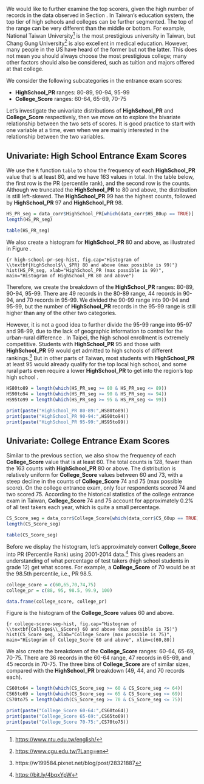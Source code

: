 We would like to further examine the top scorers, given the high number of records in the data observed in Section \ref{examine-further}. In Taiwan's education system, the top tier of high schools and colleges can be further segmented. The top of the range can be very different than the middle or bottom. For example, National Taiwan University^[<https://www.ntu.edu.tw/english/>] is the most prestigious university in Taiwan, but Chang Gung University^[<https://www.cgu.edu.tw/?Lang=en>] is also excellent in medical education. However, many people in the US have heard of the former but not the latter. This does not mean you should always choose the most prestigious college; many other factors should also be considered, such as tuition and majors offered at that college.  

We consider the following subcategories in the entrance exam scores:     

* **HighSchool_PR** ranges: 80-89, 90-94, 95-99
* **College_Score** ranges: 60-64, 65-69, 70-75  

Let's investigate the univariate distributions of **HighSchool_PR** and **College_Score** respectively, then we move on to explore the bivariate relationship between the two sets of scores. It is good practice to start with one variable at a time, even when we are mainly interested in the relationship between the two variables.  

## Univariate: High School Entrance Exam Scores {#HighSchool-PR-80-up}

We use the `R` function `table` to show the frequency of each **HighSchool_PR** value that is at least 80, and we have 163 values in total. In the table below, the first row is the PR (percentile rank), and the second row is the counts. Although we truncated the **HighSchool_PR** to 80 and above, the distribution is still left-skewed. The **HighSchool_PR** 99 has the highest counts, followed by **HighSchool_PR** 97 and **HighSchool_PR** 98.

```r
HS_PR_seg = data_corr$HighSchool_PR[which(data_corr$HS_80up == TRUE)]
length(HS_PR_seg)
```

```r
table(HS_PR_seg)
```

We also create a histogram for **HighSchool_PR** 80 and above, as illustrated in Figure \ref{fig:high-school-pr-seg-hist}.

```{r high-school-pr-seg-hist, fig.cap="Histogram of \\textbf{HighSchool$\\_$PR} 80 and above (max possible is 99)"}
hist(HS_PR_seg, xlab="HighSchool_PR (max possible is 99)",
     main="Histogram of HighSchool_PR 80 and above")
```

Therefore, we create the breakdown of the **HighSchool_PR** ranges: 80-89, 90-94, 95-99. There are 49 records in the 80-89 range, 44 records in 90-94, and 70 records in 95-99. We divided the 90-99 range into 90-94 and 95-99, but the number of **HighSchool_PR** records in the 95-99 range is still higher than any of the other two categories.  

However, it is not a good idea to further divide the 95-99 range into 95-97 and 98-99, due to the lack of geographic information to control for the urban-rural difference \cite{sung2014evaluating, ho2022gap}. In Taipei, the high school enrollment is extremely competitive. Students with **HighSchool_PR** 95 and those with **HighSchool_PR** 99 would get admitted to high schools of different rankings.^[https://w199584.pixnet.net/blog/post/28321887] But in other parts of Taiwan, most students with **HighSchool_PR** at least 95 would already qualify for the top local high school, and some rural parts even require a lower **HighSchool_PR** to get into the region's top high school \cite{hwang2013implementation}.

```r
HS80to89 = length(which(HS_PR_seg >= 80 & HS_PR_seg <= 89))
HS90to94 = length(which(HS_PR_seg >= 90 & HS_PR_seg <= 94))
HS95to99 = length(which(HS_PR_seg >= 95 & HS_PR_seg <= 99))
```

```r
print(paste("HighSchool_PR 80-89:",HS80to89))
print(paste("HighSchool_PR 90-94:",HS90to94))
print(paste("HighSchool_PR 95-99:",HS95to99))
```

## Univariate: College Entrance Exam Scores {#college-60-up}

Similar to the previous section, we also show the frequency of each **College_Score** value that is at least 60. The total counts is 128, fewer than the 163 counts with **HighSchool_PR** 80 or above. The distribution is relatively uniform for **College_Score** values between 60 and 73, with a steep decline in the counts of **College_Score** 74 and 75 (max possible score). On the college entrance exam, only four respondents scored 74 and two scored 75. According to the historical statistics of the college entrance exam in Taiwan, **College_Score** 74 and 75 account for approximately 0.2% of all test takers each year, which is quite a small percentage.    

```r
CS_Score_seg = data_corr$College_Score[which(data_corr$CS_60up == TRUE)]
length(CS_Score_seg)
```

```r
table(CS_Score_seg)
```

Before we display the histogram, let's approximately convert **College_Score** into PR (Percentile Rank) using 2001-2014 data.^[<https://bit.ly/4bqxYpW>] This gives readers an understanding of what percentage of test takers (high school students in grade 12) get what scores. For example, a **College_Score** of 70 would be at the 98.5th percentile, i.e., PR 98.5.

```r
college_score = c(60,65,70,74,75)
college_pr = c(88, 95, 98.5, 99.9, 100)

data.frame(college_score, college_pr)
```

Figure \ref{fig:college-score-seg-hist} is the histogram of the **College_Score** values 60 and above.

```{r college-score-seg-hist, fig.cap="Histogram of \\textbf{College$\\_$Score} 60 and above (max possible is 75)"}
hist(CS_Score_seg, xlab="College_Score (max possible is 75)",
     main="Histogram of College_Score 60 and above", xlim=c(60,80))
```

We also create the breakdown of the **College_Score** ranges: 60-64, 65-69, 70-75. There are 36 records in the 60-64 range, 47 records in 65-69, and 45 records in 70-75. The three bins of **College_Score** are of similar sizes, compared with the **HighSchool_PR** breakdown (49, 44, and 70 records each).

```r
CS60to64 = length(which(CS_Score_seg >= 60 & CS_Score_seg <= 64))
CS65to69 = length(which(CS_Score_seg >= 65 & CS_Score_seg <= 69))
CS70to75 = length(which(CS_Score_seg >= 70 & CS_Score_seg <= 75))
```

```r
print(paste("College_Score 60-64:",CS60to64))
print(paste("College_Score 65-69:",CS65to69))
print(paste("College_Score 70-75:",CS70to75))
```

